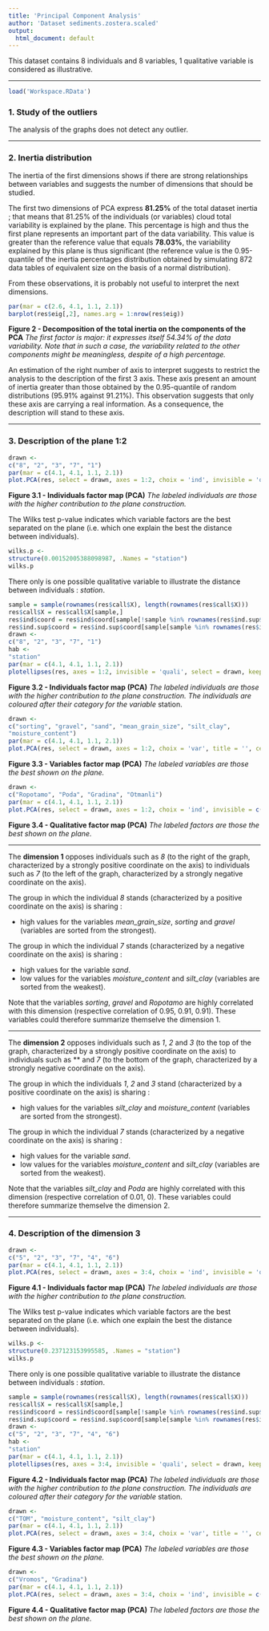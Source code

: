 ```yaml
---
title: 'Principal Component Analysis'
author: 'Dataset sediments.zostera.scaled'
output:
  html_document: default
---
```

This dataset contains 8 individuals and 8 variables, 1 qualitative variable is considered as illustrative.

- - -

```r
load('Workspace.RData')
```
### 1. Study of the outliers
The analysis of the graphs does not detect any outlier.

- - -

### 2. Inertia distribution
The inertia of the first dimensions shows if there are strong relationships between variables and suggests the number of dimensions that should be studied.

The first two dimensions of PCA express **81.25%** of the total dataset inertia ; that means that 81.25% of the individuals (or variables) cloud total variability is explained by the plane.
This percentage is high and thus the first plane represents an important part of the data variability.
This value is greater than the reference value that equals **78.03%**, the variability explained by this plane is thus significant
(the reference value is the 0.95-quantile of the inertia percentages distribution obtained by simulating 872 data tables of equivalent size on the basis of a normal distribution).

From these observations, it is probably not useful to interpret the next dimensions.

```r
par(mar = c(2.6, 4.1, 1.1, 2.1))
barplot(res$eig[,2], names.arg = 1:nrow(res$eig))
```

**Figure 2 - Decomposition of the total inertia on the components of the PCA**
*The first factor is major: it expresses itself 54.34% of the data variability.*
*Note that in such a case, the variability related to the other components might be meaningless, despite of a high percentage.*

An estimation of the right number of axis to interpret suggests to restrict the analysis to the description of the first 3 axis.
These axis present an amount of inertia greater than those obtained by the 0.95-quantile of random distributions (95.91% against 91.21%).
This observation suggests that only these axis are carrying a real information.
As a consequence, the description will stand to these axis.

- - -

### 3. Description of the plane 1:2

```r
drawn <-
c("8", "2", "3", "7", "1")
par(mar = c(4.1, 4.1, 1.1, 2.1))
plot.PCA(res, select = drawn, axes = 1:2, choix = 'ind', invisible = 'quali', title = '', cex = cex)
```

**Figure 3.1 - Individuals factor map (PCA)**
*The labeled individuals are those with the higher contribution to the plane construction.*

The Wilks test p-value indicates which variable factors are the best separated on the plane (i.e. which one explain the best the distance between individuals).
```r
wilks.p <-
structure(0.00152005388098987, .Names = "station")
wilks.p
```
There only is one possible qualitative variable to illustrate the distance between individuals : *station*.

```r
sample = sample(rownames(res$call$X), length(rownames(res$call$X)))
res$call$X = res$call$X[sample,]
res$ind$coord = res$ind$coord[sample[!sample %in% rownames(res$ind.sup$coord)],]
res$ind.sup$coord = res$ind.sup$coord[sample[sample %in% rownames(res$ind.sup$coord)],]
drawn <-
c("8", "2", "3", "7", "1")
hab <-
"station"
par(mar = c(4.1, 4.1, 1.1, 2.1))
plotellipses(res, axes = 1:2, invisible = 'quali', select = drawn, keepvar = hab, title = '', cex = cex)
```

**Figure 3.2 - Individuals factor map (PCA)**
*The labeled individuals are those with the higher contribution to the plane construction.*
*The individuals are coloured after their category for the variable* station.

```r
drawn <-
c("sorting", "gravel", "sand", "mean_grain_size", "silt_clay", 
"moisture_content")
par(mar = c(4.1, 4.1, 1.1, 2.1))
plot.PCA(res, select = drawn, axes = 1:2, choix = 'var', title = '', cex = cex)
```

**Figure 3.3 - Variables factor map (PCA)**
*The labeled variables are those the best shown on the plane.*

```r
drawn <-
c("Ropotamo", "Poda", "Gradina", "Otmanli")
par(mar = c(4.1, 4.1, 1.1, 2.1))
plot.PCA(res, select = drawn, axes = 1:2, choix = 'ind', invisible = c('ind', 'ind.sup'), title = '', cex = cex)
```

**Figure 3.4 - Qualitative factor map (PCA)**
*The labeled factors are those the best shown on the plane.*

* * *

The **dimension 1** opposes individuals such as *8* (to the right of the graph, characterized by a strongly positive coordinate on the axis)
to individuals such as *7* (to the left of the graph, characterized by a strongly negative coordinate on the axis).

The group in which the individual *8* stands (characterized by a positive coordinate on the axis) is sharing :

- high values for the variables *mean_grain_size*, *sorting* and *gravel* (variables are sorted from the strongest).

The group in which the individual *7* stands (characterized by a negative coordinate on the axis) is sharing :

- high values for the variable *sand*.
- low values for the variables *moisture_content* and *silt_clay* (variables are sorted from the weakest).

Note that the variables *sorting*, *gravel* and *Ropotamo* are highly correlated with this dimension (respective correlation of 0.95, 0.91, 0.91). These variables could therefore summarize themselve the dimension 1.

* * *

The **dimension 2** opposes individuals such as *1*, *2* and *3* (to the top of the graph, characterized by a strongly positive coordinate on the axis)
to individuals such as ** and *7* (to the bottom of the graph, characterized by a strongly negative coordinate on the axis).

The group in which the individuals *1*, *2* and *3* stand (characterized by a positive coordinate on the axis) is sharing :

- high values for the variables *silt_clay* and *moisture_content* (variables are sorted from the strongest).

The group in which the individual *7* stands (characterized by a negative coordinate on the axis) is sharing :

- high values for the variable *sand*.
- low values for the variables *moisture_content* and *silt_clay* (variables are sorted from the weakest).

Note that the variables *silt_clay* and *Poda* are highly correlated with this dimension (respective correlation of 0.01, 0). These variables could therefore summarize themselve the dimension 2.

- - -

### 4. Description of the dimension 3

```r
drawn <-
c("5", "2", "3", "7", "4", "6")
par(mar = c(4.1, 4.1, 1.1, 2.1))
plot.PCA(res, select = drawn, axes = 3:4, choix = 'ind', invisible = 'quali', title = '', cex = cex)
```

**Figure 4.1 - Individuals factor map (PCA)**
*The labeled individuals are those with the higher contribution to the plane construction.*

The Wilks test p-value indicates which variable factors are the best separated on the plane (i.e. which one explain the best the distance between individuals).
```r
wilks.p <-
structure(0.237123153995585, .Names = "station")
wilks.p
```
There only is one possible qualitative variable to illustrate the distance between individuals : *station*.

```r
sample = sample(rownames(res$call$X), length(rownames(res$call$X)))
res$call$X = res$call$X[sample,]
res$ind$coord = res$ind$coord[sample[!sample %in% rownames(res$ind.sup$coord)],]
res$ind.sup$coord = res$ind.sup$coord[sample[sample %in% rownames(res$ind.sup$coord)],]
drawn <-
c("5", "2", "3", "7", "4", "6")
hab <-
"station"
par(mar = c(4.1, 4.1, 1.1, 2.1))
plotellipses(res, axes = 3:4, invisible = 'quali', select = drawn, keepvar = hab, title = '', cex = cex)
```

**Figure 4.2 - Individuals factor map (PCA)**
*The labeled individuals are those with the higher contribution to the plane construction.*
*The individuals are coloured after their category for the variable* station.

```r
drawn <-
c("TOM", "moisture_content", "silt_clay")
par(mar = c(4.1, 4.1, 1.1, 2.1))
plot.PCA(res, select = drawn, axes = 3:4, choix = 'var', title = '', cex = cex)
```

**Figure 4.3 - Variables factor map (PCA)**
*The labeled variables are those the best shown on the plane.*

```r
drawn <-
c("Vromos", "Gradina")
par(mar = c(4.1, 4.1, 1.1, 2.1))
plot.PCA(res, select = drawn, axes = 3:4, choix = 'ind', invisible = c('ind', 'ind.sup'), title = '', cex = cex)
```

**Figure 4.4 - Qualitative factor map (PCA)**
*The labeled factors are those the best shown on the plane.*
